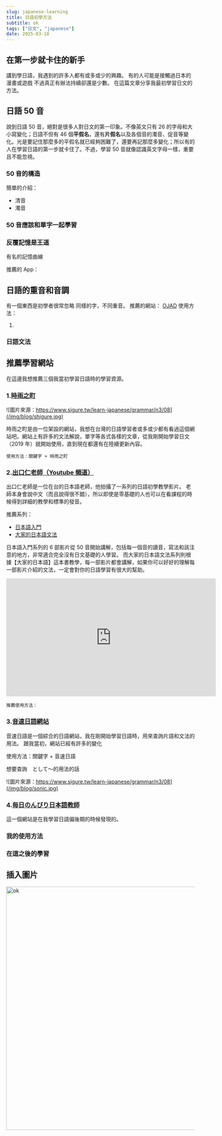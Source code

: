 ```yaml
---
slug: japanese-learning
title: 日語初學方法
subtitle: ok
tags: ["日文", "japanese"]
date: 2025-03-10
---
```


## 在第一步就卡住的新手

講到學日語，我遇到的許多人都有或多或少的興趣。
有的人可能是接觸過日本的漫畫或遊戲
不過真正有辦法持續卻還是少數。
在這篇文章分享我最初學習日文的方法。

## 日語 50 音

說到日語 50 音，絕對是很多人對日文的第一印象。不像英文只有 26 的字母和大小寫變化；日語不但有 46 個**平假名**，還有**片假名**以及各個音的濁音、促音等變化。光是要記住那麼多的平假名就已經夠困難了，還要再記那麼多變化；所以有的人在學習日語的第一步就卡住了。不過，學習 50 音就像認識英文字母一樣，重要且不能忽視。

### 50 音的構造

簡單的介紹：

- 清音
- 濁音

### 50 音應該和單字一起學習

### 反覆記憶是王道

有名的記憶曲線

推薦的 App：

## 日語的重音和音調

有一個東西是初學者很常忽略
同樣的字，不同重音。
推薦的網站：
[OJAD](https://www.gavo.t.u-tokyo.ac.jp/ojad/zho/pages/home)
使用方法：

1.

### 日語文法

## 推薦學習網站

在這邊我想推薦三個我當初學習日語時的學習資源。

### 1.[時雨之町](https://www.sigure.tw/)

![圖片來源：https://www.sigure.tw/learn-japanese/grammar/n3/08](/img/blog/shigure.jpg)

時雨之町是由一位架設的網站，我想在台灣的日語學習者或多或少都有看過這個網站吧。網站上有許多的文法解說，單字等各式各樣的文章，從我剛開始學習日文（2019 年）就開始使用，直到現在都還有在陸續更新內容。

`使用方法：關鍵字 + 時雨之町`

### 2.[出口仁老師（Youtube 頻道）](https://www.youtube.com/@deguchi)

出口仁老師是一位在台的日本語老師，他拍攝了一系列的日語初學教學影片。
老師本身會說中文（而且說得很不錯），所以即使是零基礎的人也可以在看課程的時候得到詳細的教學和標準的發音。

推薦系列：

- [日本語入門](https://www.youtube.com/playlist?list=PLynCeSdpMqxBipKl9EHnBzZFzBnGuB108)
- [大家的日本語文法](https://www.youtube.com/playlist?list=PLynCeSdpMqxCW-AfMtmIlASAMUVq8wX6k)

日本語入門系列的 6 部影片從 50 音開始講解，包括每一個音的讀音，寫法和該注意的地方，非常適合完全沒有日文基礎的人學習。
而大家的日本語文法系列則根據【大家的日本語】這本書教學，每一部影片都會講解，如果你可以好好的理解每一部影片介紹的文法，一定會對你的日語學習有很大的幫助。

<iframe
  width="560"
  height="315"
  src="https://www.youtube.com/embed/wJLu_-bJDAw?si=vwwQoAT-835xuH40"
  title="出口仁日語"
  frameborder="0"
  allow="accelerometer; autoplay; clipboard-write; encrypted-media; gyroscope; picture-in-picture; web-share"
  referrerpolicy="strict-origin-when-cross-origin"
  allowfullscreen
></iframe>

`推薦使用方法：`

### 3.[音速日語網站](https://jp.sonic-learning.com/)

音速日語是一個綜合的日語網站，我在剛開始學習日語時，用來查詢片語和文法的用法。
跟我當初，網站已經有許多的變化

使用方法：關鍵字 + 音速日語

想要查詢　として〜的用法的話

![圖片來源：https://www.sigure.tw/learn-japanese/grammar/n3/08](/img/blog/sonic.jpg)

### 4.[毎日のんびり日本語教師](https://mainichi-nonbiri.com/)

這一個網站是在我學習日語偏後期的時候發現的。

### 我的使用方法

### 在這之後的學習

## **插入圖片**

<img src="/img/blog/shigure.jpg" alt="ok" width="650" />
